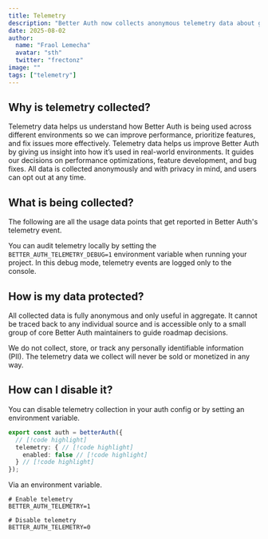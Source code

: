 ```yaml
---
title: Telemetry
description: "Better Auth now collects anonymous telemetry data about general usage."
date: 2025-08-02
author:
  name: "Fraol Lemecha"
  avatar: "sth"
  twitter: "frectonz"
image: ""
tags: ["telemetry"]
---
```


## Why is telemetry collected?

Telemetry data helps us understand how Better Auth is being used across different environments so we can improve performance, prioritize features, and fix issues more effectively. Telemetry data helps us improve Better Auth by giving us insight into how it’s used in real-world environments. It guides our decisions on performance optimizations, feature development, and bug fixes. All data is collected anonymously and with privacy in mind, and users can opt out at any time.

## What is being collected?

The following are all the usage data points that get reported in Better Auth's telemetry event.

<Telemetry />

You can audit telemetry locally by setting the `BETTER_AUTH_TELEMETRY_DEBUG=1` environment variable when running your project. In this debug mode, telemetry events are logged only to the console.

## How is my data protected?

All collected data is fully anonymous and only useful in aggregate. It cannot be traced back to any individual source and is accessible only to a small group of core Better Auth maintainers to guide roadmap decisions.

We do not collect, store, or track any personally identifiable information (PII). The telemetry data we collect will never be sold or monetized in any way.

## How can I disable it?

You can disable telemetry collection in your auth config or by setting an environment variable.

```ts title="auth.ts"
export const auth = betterAuth({
  // [!code highlight]
  telemetry: { // [!code highlight]
    enabled: false // [!code highlight]
  } // [!code highlight]
});
```

Via an environment variable.

```env title=".env"
# Enable telemetry
BETTER_AUTH_TELEMETRY=1

# Disable telemetry
BETTER_AUTH_TELEMETRY=0
```

